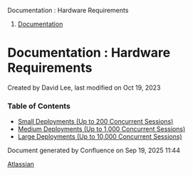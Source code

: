 Documentation : Hardware Requirements  

1.  [Documentation](index.html)

Documentation : Hardware Requirements
=====================================

Created by David Lee, last modified on Oct 19, 2023

  

### Table of Contents

*   [Small Deployments (Up to 200 Concurrent Sessions)](507645.html)
*   [Medium Deployments (Up to 1,000 Concurrent Sessions)](507649.html)
*   [Large Deployments (Up to 10,000 Concurrent Sessions)](507656.html)

  

Document generated by Confluence on Sep 19, 2025 11:44

[Atlassian](http://www.atlassian.com/)